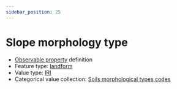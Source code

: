 ```yaml
---
sidebar_position: 25
---
```



# Slope morphology type

- [Observable property](/viewers/dawe-vocabs?uri=https://linked.data.gov.au/def/nrm/b023d177-2c9b-4d58-86e6-099b742fcf1c) definition
- Feature type: [landform](http://linked.data.gov.au/def/tern-cv/2cf3ed29-440e-4a50-9bbc-5aab30df9fcd)
- Value type: [IRI](https://w3id.org/tern/ontologies/tern/IRI)
- Categorical value collection: [Soils morphological types codes](/viewers/dawe-vocabs?uri=https://linked.data.gov.au/def/nrm/50e0e5aa-3abf-4883-a713-245701efe314)

<Example protocolModule="plot-soil-description" observableProperty="https://linked.data.gov.au/def/nrm/b023d177-2c9b-4d58-86e6-099b742fcf1c" />
